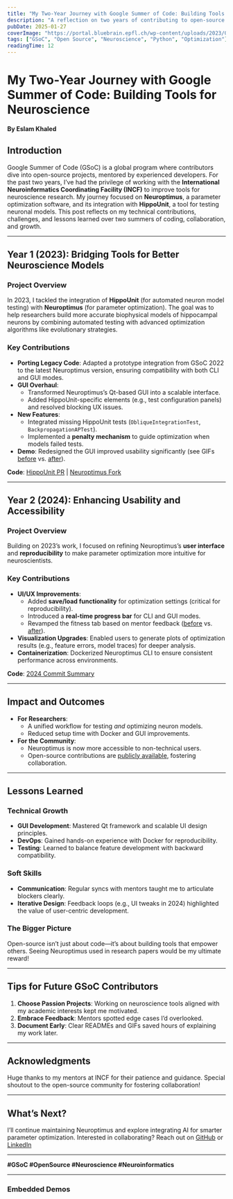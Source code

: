 ```yaml
---
title: "My Two-Year Journey with Google Summer of Code: Building Tools for Neuroscience"
description: "A reflection on two years of contributing to open-source neuroscience tools through Google Summer of Code with INCF, focusing on Neuroptimus and HippoUnit integration."
pubDate: 2025-01-27
coverImage: "https://portal.bluebrain.epfl.ch/wp-content/uploads/2023/06/BBP-MOOC-Simulation-neuroscience.jpg"
tags: ["GSoC", "Open Source", "Neuroscience", "Python", "Optimization"]
readingTime: 12
---
```


# **My Two-Year Journey with Google Summer of Code: Building Tools for Neuroscience**  
**By Eslam Khaled**  

## **Introduction**  
Google Summer of Code (GSoC) is a global program where contributors dive into open-source projects, mentored by experienced developers. For the past two years, I’ve had the privilege of working with the **International Neuroinformatics Coordinating Facility (INCF)** to improve tools for neuroscience research. My journey focused on **Neuroptimus**, a parameter optimization software, and its integration with **HippoUnit**, a tool for testing neuronal models. This post reflects on my technical contributions, challenges, and lessons learned over two summers of coding, collaboration, and growth.  

---

## **Year 1 (2023): Bridging Tools for Better Neuroscience Models**  

### **Project Overview**  
In 2023, I tackled the integration of **HippoUnit** (for automated neuron model testing) with **Neuroptimus** (for parameter optimization). The goal was to help researchers build more accurate biophysical models of hippocampal neurons by combining automated testing with advanced optimization algorithms like evolutionary strategies.  

### **Key Contributions**  
- **Porting Legacy Code**: Adapted a prototype integration from GSoC 2022 to the latest Neuroptimus version, ensuring compatibility with both CLI and GUI modes.  
- **GUI Overhaul**:  
  - Transformed Neuroptimus’s Qt-based GUI into a scalable interface.  
  - Added HippoUnit-specific elements (e.g., test configuration panels) and resolved blocking UX issues.  
- **New Features**:  
  - Integrated missing HippoUnit tests (`ObliqueIntegrationTest`, `BackpropagationAPTest`).  
  - Implemented a **penalty mechanism** to guide optimization when models failed tests.  
- **Demo**: Redesigned the GUI improved usability significantly (see GIFs [before](https://i.imgur.com/6pCcPS3.gif) vs. [after](https://user-images.githubusercontent.com/43995832/277574692-a291795d-d0a2-40c6-a86a-ab41db66a579.gif)).  

**Code**: [HippoUnit PR](https://github.com/blazma/hippounit/pull/1) | [Neuroptimus Fork](https://github.com/eslam69/neuroptimus-hippoUnit)  

---

## **Year 2 (2024): Enhancing Usability and Accessibility**  

### **Project Overview**  
Building on 2023’s work, I focused on refining Neuroptimus’s **user interface** and **reproducibility** to make parameter optimization more intuitive for neuroscientists.  

### **Key Contributions**  
- **UI/UX Improvements**:  
  - Added **save/load functionality** for optimization settings (critical for reproducibility).  
  - Introduced a **real-time progress bar** for CLI and GUI modes.  
  - Revamped the fitness tab based on mentor feedback ([before](https://gist.github.com/user-attachments/assets/e3945583-066b-43c2-81ee-431c63aebf41) vs. [after](https://gist.github.com/user-attachments/assets/5c22c0e7-6da9-4c98-905c-a2cc542a701a)).  
- **Visualization Upgrades**: Enabled users to generate plots of optimization results (e.g., feature errors, model traces) for deeper analysis.  
- **Containerization**: Dockerized Neuroptimus CLI to ensure consistent performance across environments.  

**Code**: [2024 Commit Summary](https://github.com/eslam69/neuroptimus-hippoUnit/compare/GSoC23...main)  

---

## **Impact and Outcomes**  
- **For Researchers**:  
  - A unified workflow for testing *and* optimizing neuron models.  
  - Reduced setup time with Docker and GUI improvements.  
- **For the Community**:  
  - Neuroptimus is now more accessible to non-technical users.  
  - Open-source contributions are [publicly available](https://github.com/eslam69/neuroptimus-hippoUnit), fostering collaboration.  

---

## **Lessons Learned**  
### **Technical Growth**  
- **GUI Development**: Mastered Qt framework and scalable UI design principles.  
- **DevOps**: Gained hands-on experience with Docker for reproducibility.  
- **Testing**: Learned to balance feature development with backward compatibility.  

### **Soft Skills**  
- **Communication**: Regular syncs with mentors taught me to articulate blockers clearly.  
- **Iterative Design**: Feedback loops (e.g., UI tweaks in 2024) highlighted the value of user-centric development.  

### **The Bigger Picture**  
Open-source isn’t just about code—it’s about building tools that empower others. Seeing Neuroptimus used in research papers would be my ultimate reward!  

---

## **Tips for Future GSoC Contributors**  
1. **Choose Passion Projects**: Working on neuroscience tools aligned with my academic interests kept me motivated.  
2. **Embrace Feedback**: Mentors spotted edge cases I’d overlooked.  
3. **Document Early**: Clear READMEs and GIFs saved hours of explaining my work later.  

---

## **Acknowledgments**  
Huge thanks to my mentors at INCF for their patience and guidance. Special shoutout to the open-source community for fostering collaboration!  

---

## **What’s Next?**  
I’ll continue maintaining Neuroptimus and explore integrating AI for smarter parameter optimization. Interested in collaborating? Reach out on [GitHub](https://github.com/eslam69) or [LinkedIn]("https://linkedin.com/in/eslam64)

---

**#GSoC #OpenSource #Neuroscience #Neuroinformatics**  

---

### **Embedded Demos**  
<script src="https://gist.github.com/eslam69/6bf4bac85fd5413a75fc289280b78311.js"></script>  
<script src="https://gist.github.com/eslam69/1d0931a6eb3412201126ed6b7c589973.js"></script>  
